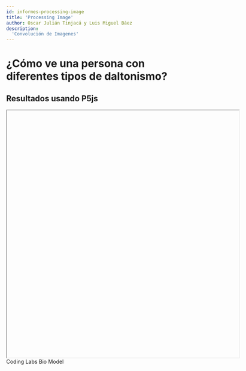 ```yaml
---
id: informes-processing-image
title: 'Processing Image'
author: Oscar Julián Tinjacá y Luis Miguel Báez
description:
  'Convolución de Imagenes'
---
```

# ¿Cómo ve una persona con diferentes tipos de daltonismo?


## Resultados usando P5js
<center>

<iframe srcDoc="
        <html>
          <head>
            <script src=https://cdnjs.cloudflare.com/ajax/libs/p5.js/1.4.1/p5.min.js></script>
            <script src=https://cdnjs.cloudflare.com/ajax/libs/p5.js/1.4.1/addons/p5.sound.min.js></script>
             <script src=https://cdn.jsdelivr.net/gh/VisualComputing/p5.treegl/p5.treegl.js></script> 
             <script src=https://cdn.jsdelivr.net/gh/freshfork/p5.EasyCam@1.2.1/p5.easycam.js></script>        
            <script src='https://visual-computing-1.github.io/visual-site/js/processingImage/sketch.js'></script>
          </head>
          <body>
          </body>
        </html>
      "
      width="620px" height="660px"></iframe>
</center>


<Resources title="References">
  <Resource source="Coding Labs" url="http://www.codinglabs.net/article_world_view_projection_matrix.aspx" title="World, View and Projection Transformation Matrices">
    Coding Labs
  </Resource>
  <Resource source="Bio Model" url="https://biomodel.uah.es/en/DIY/JSME/draw.es.htm" title="Moleculas en 3 dimensiones">
  Bio Model
  </Resource>
  
</Resources>
